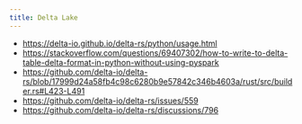 ```yaml
---
title: Delta Lake
---
```


- https://delta-io.github.io/delta-rs/python/usage.html
- https://stackoverflow.com/questions/69407302/how-to-write-to-delta-table-delta-format-in-python-without-using-pyspark
- https://github.com/delta-io/delta-rs/blob/17999d24a58fb4c98c6280b9e57842c346b4603a/rust/src/builder.rs#L423-L491
- https://github.com/delta-io/delta-rs/issues/559
- https://github.com/delta-io/delta-rs/discussions/796
